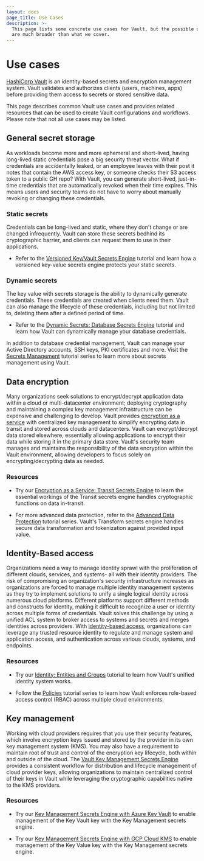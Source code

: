 ```yaml
---
layout: docs
page_title: Use Cases
description: >-
  This page lists some concrete use cases for Vault, but the possible use cases
  are much broader than what we cover.
---
```


# Use cases

[HashiCorp Vault](/vault/docs/what-is-vault) is an identity-based secrets and encryption management system. Vault validates and authorizes clients (users, machines, apps) before providing them access to secrets or stored sensitive data.

This page describes common Vault use cases and provides related resources that can be used to create Vault configurations and workflows. Please note that not all use cases may be listed.

## General secret storage

As workloads become more and more ephemeral and short-lived, having long-lived static credentials pose a big security threat vector. What if credentials are accidentally leaked, or an employee leaves with their post it notes that contain the AWS access key, or someone checks their S3 access token to a public GH repo?
With Vault, you can generate short-lived, just-in-time credentials that are automatically revoked when their time expires. This means users and security teams do not have to worry about manually revoking or changing these credentials.

### Static secrets

Credentials can be long-lived and static, where they don't change or are changed infrequently. Vault can store these secrets bedhind its cryptographic barrier, and clients can request them to use in their applications.

- Refer to the [Versioned Key/Vault Secrets Engine](https://learn.hashicorp.com/tutorials/vault/versioned-kv?in=vault/secrets-management) tutorial and learn how a versioned key-value secrets engine protects your static secrets.

### Dynamic secrets

The key value with secrets storage is the ability to dynamically generate credentials. These credentials are created when clients need them. Vault can also manage the lifecycle of these credentials, including but not limited to, deleting them after a defined period of time.

- Refer to the [Dynamic Secrets: Database Secrets Engine](https://learn.hashicorp.com/tutorials/vault/database-secrets) tutorial and learn how Vault can dynamically manage your database credentials.

In addition to database credential management, Vault can manage your Active Directory accounts, SSH keys, PKI certificates and more. Visit the [Secrets Management](https://learn.hashicorp.com/collections/vault/secrets-management) tutorial series to learn more about secrets management using Vault.

## Data encryption

Many organizations seek solutions to encrypt/decrypt application data within a cloud or multi-datacenter environment; deploying cryptography and maintaining a complex key management infrastructure can be expensive and challenging to develop. Vault provides [encryption as a service](/vault/docs/secrets/transit) with centralized key management to simplify encrypting data in transit and stored across clouds and datacenters. Vault can encrypt/decrypt data stored elsewhere, essentially allowing applications to encrypt their data while storing it in the primary data store. Vault's security team manages and maintains the responsibility of the data encryption within the Vault environment, allowing developers to focus solely on encrypting/decrypting data as needed.

### Resources

- Try our [Encryption as a Service: Transit Secrets Engine](https://learn.hashicorp.com/collections/vault/encryption-as-a-service) to learn the essential workings of the Transit secrets engine handles cryptographic functions on data in-transit.

- For more advanced data protection, refer to the [Advanced Data Protection](https://learn.hashicorp.com/collections/vault/adp) tutorial series. Vault's Transform secrets engine handles secure data transformation and tokenization against provided input value.


## Identity-Based access

Organizations need a way to manage identity sprawl with the proliferation of different clouds, services, and systems- all with their identity providers. The risk of compromising an organization's security infrastructure increases as organizations are forced to manage multiple identity management systems as they try to implement solutions to unify a single logical identity across numerous cloud platforms. Different platforms support different methods and constructs for identity, making it difficult to recognize a user or identity across multiple forms of credentials. Vault solves this challenge by using a unified ACL system to broker access to systems and secrets and merges identities across providers. With [identity-based access](/vault/docs/secrets/identity), organizations can leverage any trusted resource identity to regulate and manage system and application access, and authentication across various clouds, systems, and endpoints.

### Resources

- Try our [Identity: Entities and Groups](https://learn.hashicorp.com/tutorials/vault/identity) tutorial to learn how Vault's unified identity system works.

- Follow the [Policies](https://learn.hashicorp.com/collections/vault/policies) tutorial series to learn how Vault enforces role-based access control (RBAC) across multiple cloud environments.

## Key management

Working with cloud providers requires that you use their security features, which involve encryption keys issued and stored by the provider in its own key management system (KMS). You may also have a requirement to maintain root of trust and control of the encryption key lifecycle, both within and outside of the cloud. The [Vault Key Management Secrets Engine](/vault/docs/secrets/key-management) provides a consistent workflow for distribution and lifecycle management of cloud provider keys, allowing organizations to maintain centralized control of their keys in Vault while leveraging the cryptographic capabilities native to the KMS providers.

### Resources

- Try our [Key Management Secrets Engine with Azure Key Vault](https://learn.hashicorp.com/tutorials/vault/key-management-secrets-engine-azure-key-vault?in=vault/adp) to enable management of the Key Vault key with the Key Management secrets engine.

- Try our [Key Management Secrets Engine with GCP Cloud KMS](https://learn.hashicorp.com/tutorials/vault/key-management-secrets-engine-azure-key-vault?in=vault/adp) to enable management of the Key Value key with the Key Management secrets engine.
